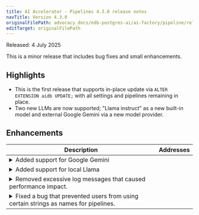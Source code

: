 ```yaml
---
title: AI Accelerator - Pipelines 4.3.0 release notes
navTitle: Version 4.3.0
originalFilePath: advocacy_docs/edb-postgres-ai/ai-factory/pipeline/rel_notes/src/rel_notes_4.3.0.yml
editTarget: originalFilePath
---
```


Released: 4 July 2025

This is a minor release that includes bug fixes and small enhancements.

## Highlights

- This is the first release that supports in-place update via `ALTER EXTENSION aidb UPDATE;` with all settings and pipelines remaining in place.
- Two new LLMs are now supported; "Llama instruct" as a new built-in model and external Google Gemini via a new model provider.

## Enhancements

<table class="table w-100"><thead><tr><th>Description</th><th width="10%">Addresses</th></tr></thead><tbody>
<tr><td><details><summary>Added support for Google Gemini</summary><hr/><p>Now <code>aidb</code> can access Gemini text models.</p></details></td><td></td></tr>
<tr><td><details><summary>Added support for local Llama</summary><hr/><p>Now <code>aidb</code> can execute local Llama instruct models.</p></details></td><td></td></tr>
<tr><td><details><summary>Removed excessive log messages that caused performance impact.</summary><hr/><p>The live processing modes on the knowledge base pipeline used to log each processed record. This is now no longer the case. Printing and streaming these logs often took more time that processing itself.</p></details></td><td></td></tr>
<tr><td><details><summary>Fixed a bug that prevented users from using certain strings as names for pipelines.</summary><hr/><p>Strings with capital letters in them were not supported as names for pipelines. This is now fixed.</p></details></td><td></td></tr>
</tbody></table>


